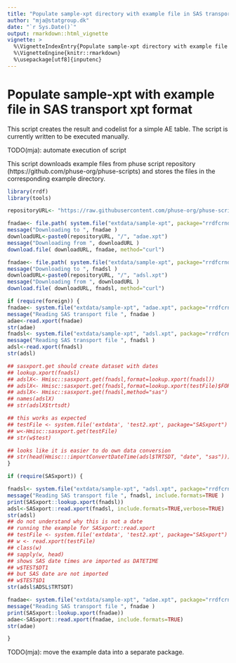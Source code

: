 ```yaml
---
title: "Populate sample-xpt directory with example file in SAS transport xpt format"
author: "mja@statgroup.dk"
date: "`r Sys.Date()`"
output: rmarkdown::html_vignette
vignette: >
  %\VignetteIndexEntry{Populate sample-xpt directory with example file in SAS transport xpt format}
  %\VignetteEngine{knitr::rmarkdown}
  %\usepackage[utf8]{inputenc}
---
```


# Populate sample-xpt with example file in SAS transport xpt format

This script creates the result and codelist for a simple AE table.
The script is currently written to be executed manually.

TODO(mja): automate execution of script

This script downloads example files from phuse script repository
(https://github.com/phuse-org/phuse-scripts) and stores the files in
the corresponding example directory.

```r
library(rrdf)
library(tools)
```


```r

repositoryURL<- "https://raw.githubusercontent.com/phuse-org/phuse-scripts/master/scriptathon2014/data"

fnadae<- file.path( system.file("extdata/sample-xpt", package="rrdfcrndinex"), "adae.xpt" )
message("Downloading to ", fnadae )
downloadURL<-paste0(repositoryURL, "/", "adae.xpt")
message("Downloading from ", downloadURL )
download.file( downloadURL, fnadae, method="curl")

fnadae<- file.path( system.file("extdata/sample-xpt", package="rrdfcrndinex"), "adsl.xpt" )
message("Downloading to ", fnadsl )
downloadURL<-paste0(repositoryURL, "/", "adsl.xpt")
message("Downloading from ", downloadURL )
download.file( downloadURL, fnadsl, method="curl")
```

```r
if (require(foreign)) {
fnadae<- system.file("extdata/sample-xpt", "adae.xpt", package="rrdfcrndinex")
message("Reading SAS transport file ", fnadae )
adae<-read.xport(fnadae)
str(adae)
fnadsl<- system.file("extdata/sample-xpt", "adsl.xpt", package="rrdfcrndinex")
message("Reading SAS transport file ", fnadsl )
adsl<-read.xport(fnadsl)
str(adsl)

## sasxport.get should create dataset with dates
## lookup.xport(fnadsl)
## adslX<- Hmisc::sasxport.get(fnadsl,format=lookup.xport(fnadsl))
## adslX<- Hmisc::sasxport.get(fnadsl,format=lookup.xport(testFile)$FORMAT)
## adslX<- Hmisc::sasxport.get(fnadsl,method="sas")
## names(adslX)
## str(adslX$trtsdt)

## this works as expected
## testFile <- system.file('extdata', 'test2.xpt', package="SASxport")
## w<-Hmisc::sasxport.get(testFile)
## str(w$test)

## looks like it is easier to do own data conversion
## str(head(Hmisc:::importConvertDateTime(adsl$TRTSDT, "date", "sas")))
}
```

```r
if (require(SASxport)) {

fnadsl<- system.file("extdata/sample-xpt", "adsl.xpt", package="rrdfcrndinex")
message("Reading SAS transport file ", fnadsl, include.formats=TRUE )
print(SASxport::lookup.xport(fnadsl))
adsl<-SASxport::read.xport(fnadsl, include.formats=TRUE,verbose=TRUE)
str(adsl)
## do not understand why this is not a date
## running the example for SASxport::read.xport
## testFile <- system.file('extdata', 'test2.xpt', package="SASxport")
## w <- read.xport(testFile)
## class(w)
## sapply(w, head)
## shows SAS date times are imported as DATETIME
## w$TEST$DT1
## but SAS date are not imported
## w$TEST$D1
str(adsl$ADSL$TRTSDT)

fnadae<- system.file("extdata/sample-xpt", "adae.xpt", package="rrdfcrndinex")
message("Reading SAS transport file ", fnadae )
print(SASxport::lookup.xport(fnadae))
adae<-SASxport::read.xport(fnadae, include.formats=TRUE)
str(adae)

}

```

TODO(mja): move the example data into a separate package.
